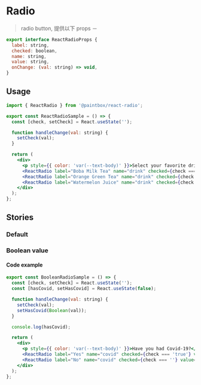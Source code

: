 
<Meta title="React/Form/Radio" />

# Radio

> radio button, 提供以下 props －

```javascript
export interface ReactRadioProps {
  label: string,
  checked: boolean,
  name: string,
  value: string,
  onChange: (val: string) => void,
}
```

## Usage

```jsx
import { ReactRadio } from '@paintbox/react-radio';

export const ReactRadioSample = () => {
  const [check, setCheck] = React.useState('');

  function handleChange(val: string) {
    setCheck(val);
  }

  return (
    <div>
      <p style={{ color: 'var(--text-body)' }}>Select your favorite drink:</p>
      <ReactRadio label="Boba Milk Tea" name="drink" checked={check === 'boba'} value="boba" onChange={handleChange} />
      <ReactRadio label="Orange Green Tea" name="drink" checked={check === 'orange'} value="orange" onChange={handleChange} />
      <ReactRadio label="Watermelon Juice" name="drink" checked={check === 'watermelon'} value="watermelon" onChange={handleChange} />
    </div>
  );
};
```

## Stories
### Default

<Canvas>
  <Story name="Default">
    <ReactRadioSample />
  </Story>
</Canvas>

### Boolean value
#### Code example

```jsx
export const BooleanRadioSample = () => {
  const [check, setCheck] = React.useState('');
  const [hasCovid, setHasCovid] = React.useState(false);

  function handleChange(val: string) {
    setCheck(val);
    setHasCovid(Boolean(val));
  }

  console.log(hasCovid);

  return (
    <div>
      <p style={{ color: 'var(--text-body)' }}>Have you had Covid-19?</p>
      <ReactRadio label="Yes" name="covid" checked={check === 'true'} value="true" onChange={handleChange} />
      <ReactRadio label="No" name="covid" checked={check === ''} value="" onChange={handleChange} />
    </div>
  );
};
```

<Canvas>
  <Story name="Boolean value">
    <BooleanRadioSample />
  </Story>
</Canvas>